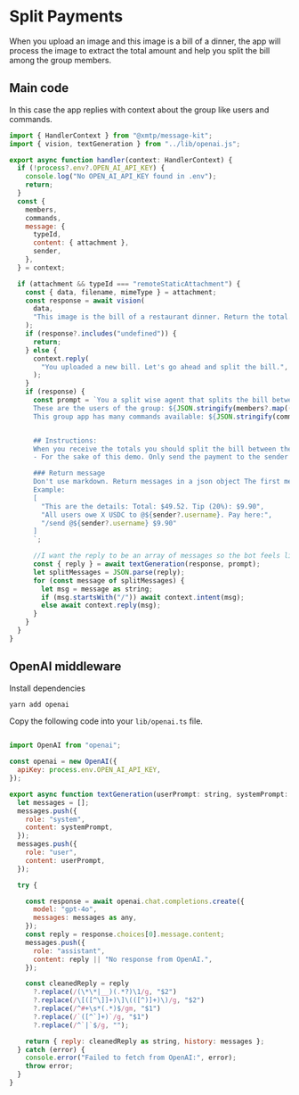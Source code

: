 # Split Payments

When you upload an image and this image is a bill of a dinner, the app will process the image to extract the total amount and help you split the bill among the group members.

## Main code

In this case the app replies with context about the group like users and commands.

```jsx [src/handler/paments.ts]
import { HandlerContext } from "@xmtp/message-kit";
import { vision, textGeneration } from "../lib/openai.js";

export async function handler(context: HandlerContext) {
  if (!process?.env?.OPEN_AI_API_KEY) {
    console.log("No OPEN_AI_API_KEY found in .env");
    return;
  }
  const {
    members,
    commands,
    message: {
      typeId,
      content: { attachment },
      sender,
    },
  } = context;

  if (attachment && typeId === "remoteStaticAttachment") {
    const { data, filename, mimeType } = attachment;
    const response = await vision(
      data,
      "This image is the bill of a restaurant dinner. Return the total. If you can't find the total, return 'undefined'.",
    );
    if (response?.includes("undefined")) {
      return;
    } else {
      context.reply(
        "You uploaded a new bill. Let's go ahead and split the bill.",
      );
    }
    if (response) {
      const prompt = `You a split wise agent that splits the bill between the members of this group except for the sender and bot.\n
      These are the users of the group: ${JSON.stringify(members?.map((member) => ({ ...member, username: `@${member.username}` })))}\n
      This group app has many commands available: ${JSON.stringify(commands)}\n


      ## Instructions:
      When you receive the totals you should split the bill between the members of the group and send to each one a transaction frame
      - For the sake of this demo. Only send the payment to the sender not to all the other members.

      ### Return message
      Don't use markdown. Return messages in a json object The first message detailing the split. The second one you will send the command for the receiver to pay directly to the sender.
      Example:
      [
        "This are the details: Total: $49.52. Tip (20%): $9.90",
        "All users owe X USDC to @${sender?.username}. Pay here:",
        "/send @${sender?.username} $9.90"
      ]
      `;

      //I want the reply to be an array of messages so the bot feels like is sending multuple ones
      const { reply } = await textGeneration(response, prompt);
      let splitMessages = JSON.parse(reply);
      for (const message of splitMessages) {
        let msg = message as string;
        if (msg.startsWith("/")) await context.intent(msg);
        else await context.reply(msg);
      }
    }
  }
}
```

## OpenAI middleware

Install dependencies

```bash [cmd]
yarn add openai
```

Copy the following code into your `lib/openai.ts` file.

```jsx [src/lib/openai.ts]

import OpenAI from "openai";

const openai = new OpenAI({
  apiKey: process.env.OPEN_AI_API_KEY,
});

export async function textGeneration(userPrompt: string, systemPrompt: string) {
  let messages = [];
  messages.push({
    role: "system",
    content: systemPrompt,
  });
  messages.push({
    role: "user",
    content: userPrompt,
  });

  try {

    const response = await openai.chat.completions.create({
      model: "gpt-4o",
      messages: messages as any,
    });
    const reply = response.choices[0].message.content;
    messages.push({
      role: "assistant",
      content: reply || "No response from OpenAI.",
    });

    const cleanedReply = reply
      ?.replace(/(\*\*|__)(.*?)\1/g, "$2")
      ?.replace(/\[([^\]]+)\]\(([^)]+)\)/g, "$2")
      ?.replace(/^#+\s*(.*)$/gm, "$1")
      ?.replace(/`([^`]+)`/g, "$1")
      ?.replace(/^`|`$/g, "");

    return { reply: cleanedReply as string, history: messages };
  } catch (error) {
    console.error("Failed to fetch from OpenAI:", error);
    throw error;
  }
}
```

